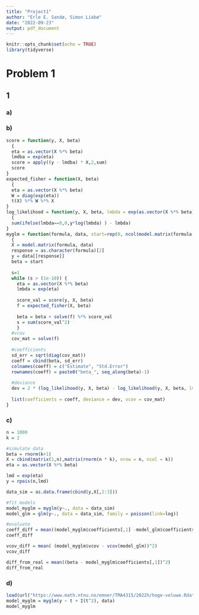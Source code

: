 ```yaml
---
title: "Project1"
author: "Erle E. Sandø, Simon Liabø"
date: "2022-09-23"
output: pdf_document
---
```


```r
knitr::opts_chunk$set(echo = TRUE)
library(tidyverse)
```

# Problem 1

## 1

### a)

### b)

```r
score = function(y, X, beta) 
  {
  eta = as.vector(X %*% beta)
  lmdba = exp(eta)
  score = apply((y - lmdba) * X,2,sum)
  score
}
expected_fisher = function(X, beta) 
  {
  eta = as.vector(X %*% beta)
  W = diag(exp(eta))
  t(X) %*% W %*% X
}
log_likelihood = function(y, X, beta, lmbda = exp(as.vector(X %*% beta))) 
  {
  sum(ifelse(lmbda==0,0,y*log(lmbda) ) - lmbda)
}
myglm = function(formula, data, start=rep(0, ncol(model.matrix(formula, data)))) 
  {
  X = model.matrix(formula, data)
  response = as.character(formula)[2]
  y = data[[response]]
  beta = start
  
  s=1
  while (s > (1e-10)) {
    eta = as.vector(X %*% beta)
    lmbda = exp(eta)
    
    score_val = score(y, X, beta)
    f = expected_fisher(X, beta)
    
    beta = beta + solve(f) %*% score_val
    s = sum(score_val^2)
    }
  #vcov
  cov_mat = solve(f)
  
  #coefficients
  sd_err = sqrt(diag(cov_mat))
  coeff = cbind(beta, sd_err)
  colnames(coeff) = c("Estimate", "Std.Error")
  rownames(coeff) = paste0("beta_", seq_along(beta)-1)
  
  #deviance
  dev = 2 * (log_likelihood(y, X, beta) - log_likelihood(y, X, beta, lmbda = y))
  
  list(coefficients = coeff, deviance = dev, vcov = cov_mat)
}
```

### c)
```r
n = 1000
k = 2

#simulate data
beta = rnorm(k+1)
X = cbind(matrix(1,n),matrix(rnorm(n * k), nrow = n, ncol = k))
eta = as.vector(X %*% beta)

lmd = exp(eta)
y = rpois(n,lmd)

data_sim = as.data.frame(cbind(y,X[,2:3]))

#fit models
model_myglm = myglm(y~., data = data_sim)
model_glm = glm(y~., data = data_sim, family = poisson(link=log))

#evaluate
coeff_diff = mean((model_myglm$coefficients[,1] -model_glm$coefficients)^2)
coeff_diff

vcov_diff = mean( (model_myglm$vcov - vcov(model_glm))^2)
vcov_diff

diff_from_real = mean((beta - model_myglm$coefficients[,1])^2)
diff_from_real
```


### d)
```r
load(url("https://www.math.ntnu.no/emner/TMA4315/2022h/hoge-veluwe.Rdata"))
model_myglm = myglm(y ~ t + I(t^2), data)
model_myglm
```



